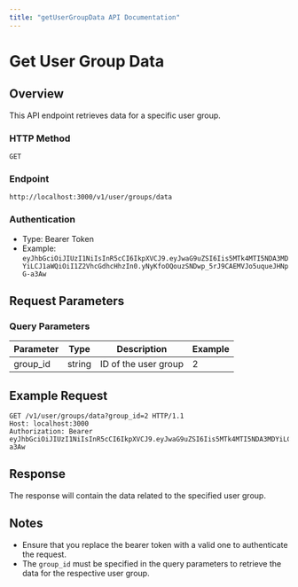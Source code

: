 ```yaml
---
title: "getUserGroupData API Documentation"
---
```


# Get User Group Data

## Overview

This API endpoint retrieves data for a specific user group.

### HTTP Method

`GET`

### Endpoint

`http://localhost:3000/v1/user/groups/data`

### Authentication

- Type: Bearer Token
- Example: `eyJhbGciOiJIUzI1NiIsInR5cCI6IkpXVCJ9.eyJwaG9uZSI6Iis5MTk4MTI5NDA3MDYiLCJ1aWQiOiI1Z2VhcGdhcHhzIn0.yNyKfoOQouzSNDwp_5rJ9CAEMVJo5uqueJHNpG-a3Aw`

## Request Parameters

### Query Parameters

| Parameter | Type   | Description        | Example |
|-----------|--------|--------------------|---------|
| group_id  | string | ID of the user group | 2       |

## Example Request

```http
GET /v1/user/groups/data?group_id=2 HTTP/1.1
Host: localhost:3000
Authorization: Bearer eyJhbGciOiJIUzI1NiIsInR5cCI6IkpXVCJ9.eyJwaG9uZSI6Iis5MTk4MTI5NDA3MDYiLCJ1aWQiOiI1Z2VhcGdhcHhzIn0.yNyKfoOQouzSNDwp_5rJ9CAEMVJo5uqueJHNpG-a3Aw
```

## Response

The response will contain the data related to the specified user group.

## Notes

- Ensure that you replace the bearer token with a valid one to authenticate the request.
- The `group_id` must be specified in the query parameters to retrieve the data for the respective user group.